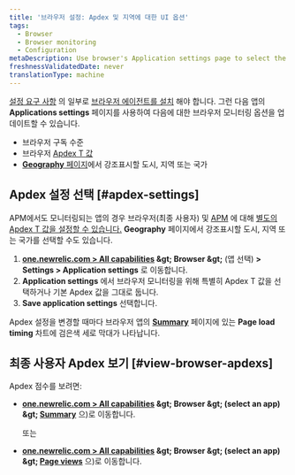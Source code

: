 ```yaml
---
title: '브라우저 설정: Apdex 및 지역에 대한 UI 옵션'
tags:
  - Browser
  - Browser monitoring
  - Configuration
metaDescription: Use browser's Application settings page to select the end-user Apdex value and geographical locations.
freshnessValidatedDate: never
translationType: machine
---
```


<InlinePopover type="browser" />[설정 요구 사항](/docs/browser/new-relic-browser/welcome-new-relic-browser/compatibility-requirements) 의 일부로 [브라우저 에이전트를 설치](/docs/browser/new-relic-browser/installation/install-new-relic-browser-agent) 해야 합니다. 그런 다음 앱의 <DNT>**Applications settings**</DNT> 페이지를 사용하여 다음에 대한 브라우저 모니터링 옵션을 업데이트할 수 있습니다.

* 브라우저 구독 수준
* 브라우저 [Apdex T 값](/docs/apm/new-relic-apm/apdex/apdex-measuring-user-satisfaction)
* [<DNT>**Geography**</DNT> 페이지](/docs/browser/new-relic-browser/browser-pro-features/filterable-geography-webpage-metrics-location)에서 강조표시할 도시, 지역 또는 국가

## Apdex 설정 선택 [#apdex-settings]

APM에서도 모니터링되는 앱의 경우 브라우저(최종 사용자) 및 [APM](/docs/apm/new-relic-apm/apdex/apdex-measure-user-satisfaction/#apm-apdex) 에 대해 [별도의 Apdex T 값을 설정할 수 있습니다.](/docs/apm/new-relic-apm/apdex/apdex-measuring-user-satisfaction) <DNT>**Geography**</DNT> 페이지에서 강조표시할 도시, 지역 또는 국가를 선택할 수도 있습니다.

1. <DNT>**[one.newrelic.com &gt; All capabilities](https://one.newrelic.com/all-capabilities) &amp;gt; Browser &amp;gt;**</DNT> (앱 선택) <DNT>**&gt; Settings &gt; Application settings**</DNT> 로 이동합니다.
2. <DNT>**Application settings**</DNT> 에서 브라우저 모니터링을 위해 특별히 Apdex T 값을 선택하거나 기본 Apdex 값을 그대로 둡니다.
3. <DNT>**Save application settings**</DNT> 선택합니다.

Apdex 설정을 변경할 때마다 브라우저 앱의 <DNT>**[Summary](/docs/browser/new-relic-browser/getting-started/browser-overview-website-performance-glance)**</DNT> 페이지에 있는 <DNT>**Page load timing**</DNT> 차트에 검은색 세로 막대가 나타납니다.

## 최종 사용자 Apdex 보기 [#view-browser-apdexs]

Apdex 점수를 보려면:

* <DNT>**[one.newrelic.com &gt; All capabilities](https://one.newrelic.com/all-capabilities) &amp;gt; Browser &amp;gt; (select an app) &amp;gt; [Summary](/docs/browser/new-relic-browser/getting-started/browser-overview-website-performance-glance)**</DNT> 으)로 이동합니다.

  또는

* <DNT>**[one.newrelic.com &gt; All capabilities](https://one.newrelic.com/all-capabilities) &amp;gt; Browser &amp;gt; (select an app) &amp;gt; [Page views](/docs/browser/new-relic-browser/additional-standard-features/page-views-understanding-your-sites-popularity)**</DNT> 으)로 이동합니다.